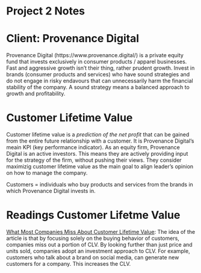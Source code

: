 # Project 2 Notes

# Client: Provenance Digital
Provenance Digital (https://www.provenance.digital/) is a private equity fund that invests exclusively in consumer products / apparel businesses. Fast and aggressive growth isn't their thing, rather prudent growth. Invest in brands (consumer products and services) who have sound strategies and do not engage in risky endavours that can unnecessarily harm the financial stability of the company. A sound strategy means a balanced approach to growth and profitability.  

# Customer Lifetime Value
Customer lifetime value is a *prediction of the net profit* that can be gained from the entire future relationship with a customer. It is Provenance Digital's meain KPI (key performance indicator). As an equity firm, Provenance Digital is an active investors. This means they are actively providing input for the strategy of the firm, without pushing their views. They consider maximizig customer lifetime value as the main goal to align leader's opinion on how to manage the company. 

Customers = individuals who buy products and services from the brands in which Provenance Digital invests in.

# Readings Customer Lifetme Value
[What Most Companies Miss About Customer Lifetime Value](https://hbr.org/2017/04/what-most-companies-miss-about-customer-lifetime-value): The idea of the article is that by focusing solely on the buying behavior of customers, companies miss out a portion of CLV. By looking further than just price and units sold, companies adopt an investment approach to CLV. For example, customers who talk about a brand on social media, can generate new customers for a company. This increases the CLV. 